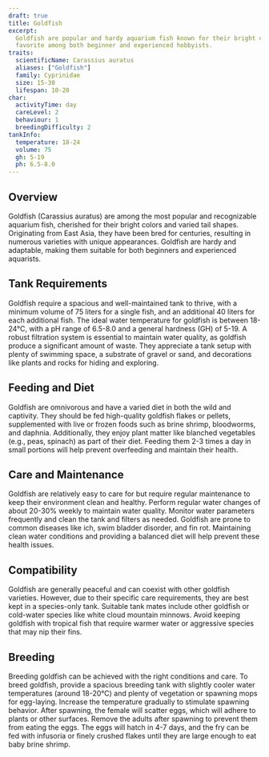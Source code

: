 ```yaml
---
draft: true
title: Goldfish
excerpt:
  Goldfish are popular and hardy aquarium fish known for their bright colors and varied tail shapes, making them a
  favorite among both beginner and experienced hobbyists.
traits:
  scientificName: Carassius auratus
  aliases: ["Goldfish"]
  family: Cyprinidae
  size: 15-30
  lifespan: 10-20
char:
  activityTime: day
  careLevel: 2
  behaviour: 1
  breedingDifficulty: 2
tankInfo:
  temperature: 18-24
  volume: 75
  gh: 5-19
  ph: 6.5-8.0
---
```


## Overview

Goldfish (Carassius auratus) are among the most popular and recognizable aquarium fish, cherished for their bright
colors and varied tail shapes. Originating from East Asia, they have been bred for centuries, resulting in numerous
varieties with unique appearances. Goldfish are hardy and adaptable, making them suitable for both beginners and
experienced aquarists.

## Tank Requirements

Goldfish require a spacious and well-maintained tank to thrive, with a minimum volume of 75 liters for a single fish,
and an additional 40 liters for each additional fish. The ideal water temperature for goldfish is between 18-24°C, with
a pH range of 6.5-8.0 and a general hardness (GH) of 5-19. A robust filtration system is essential to maintain water
quality, as goldfish produce a significant amount of waste. They appreciate a tank setup with plenty of swimming space,
a substrate of gravel or sand, and decorations like plants and rocks for hiding and exploring.

## Feeding and Diet

Goldfish are omnivorous and have a varied diet in both the wild and captivity. They should be fed high-quality goldfish
flakes or pellets, supplemented with live or frozen foods such as brine shrimp, bloodworms, and daphnia. Additionally,
they enjoy plant matter like blanched vegetables (e.g., peas, spinach) as part of their diet. Feeding them 2-3 times a
day in small portions will help prevent overfeeding and maintain their health.

## Care and Maintenance

Goldfish are relatively easy to care for but require regular maintenance to keep their environment clean and healthy.
Perform regular water changes of about 20-30% weekly to maintain water quality. Monitor water parameters frequently and
clean the tank and filters as needed. Goldfish are prone to common diseases like ich, swim bladder disorder, and fin
rot. Maintaining clean water conditions and providing a balanced diet will help prevent these health issues.

## Compatibility

Goldfish are generally peaceful and can coexist with other goldfish varieties. However, due to their specific care
requirements, they are best kept in a species-only tank. Suitable tank mates include other goldfish or cold-water
species like white cloud mountain minnows. Avoid keeping goldfish with tropical fish that require warmer water or
aggressive species that may nip their fins.

## Breeding

Breeding goldfish can be achieved with the right conditions and care. To breed goldfish, provide a spacious breeding
tank with slightly cooler water temperatures (around 18-20°C) and plenty of vegetation or spawning mops for egg-laying.
Increase the temperature gradually to stimulate spawning behavior. After spawning, the female will scatter eggs, which
will adhere to plants or other surfaces. Remove the adults after spawning to prevent them from eating the eggs. The eggs
will hatch in 4-7 days, and the fry can be fed with infusoria or finely crushed flakes until they are large enough to
eat baby brine shrimp.
